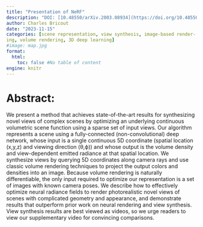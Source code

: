 ```yaml
---
title: "Presentation of NeRF"
description: "DOI: [10.48550/arXiv.2003.08934](https://doi.org/10.48550/arXiv.2003.08934){target='_blank'}"
author: Charles Bricout
date: "2023-11-15"
categories: [scene representation, view synthesis, image-based render-
ing, volume rendering, 3D deep learning]
#image: map.jpg
format:
  html:
    toc: false #No table of content
engine: knitr
---
```


# Abstract:

We present a method that achieves state-of-the-art results for synthesizing novel views of complex scenes by optimizing an underlying continuous volumetric scene function using a sparse set of input views. Our algorithm represents a scene using a fully-connected (non-convolutional) deep network, whose input is a single continuous 5D coordinate (spatial location (x,y,z) and viewing direction (θ,ϕ)) and whose output is the volume density and view-dependent emitted radiance at that spatial location. We synthesize views by querying 5D coordinates along camera rays and use classic volume rendering techniques to project the output colors and densities into an image. Because volume rendering is naturally differentiable, the only input required to optimize our representation is a set of images with known camera poses. We describe how to effectively optimize neural radiance fields to render photorealistic novel views of scenes with complicated geometry and appearance, and demonstrate results that outperform prior work on neural rendering and view synthesis. View synthesis results are best viewed as videos, so we urge readers to view our supplementary video for convincing comparisons. 